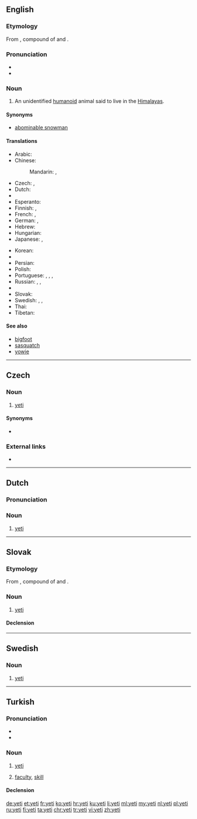{{also|Yeti|yéti}}
==English==
{{wikipedia}}

===Etymology===
From {{etyl|bo|en}} {{bo-l|གཡའ་དྲེད|rock bear}}, compound of {{bo-l|གཡའ|rocky or rocky place}} and {{bo-l|དྲེད|bear}}.

===Pronunciation===
* {{IPA|/ˈjɛ.ti/}}
* {{rhymes|ɛti}}

===Noun===
{{en-noun|yeti|yetis}}

# {{context|cryptozoology|lang=en}} An unidentified [[humanoid]] animal said to live in the [[Himalayas]].

====Synonyms====
* [[abominable snowman]]

====Translations====
{{trans-top|unidentified animal}}
* Arabic: {{t|ar|يتي|m|tr=yatiy}}
* Chinese:
*: Mandarin: {{t+|cmn|雪人|tr=xuěrén|sc=Hani}}, {{t+|cmn|野人|tr=yěrén|sc=Hani}}
* Czech: {{t|cs|yeti|m}}, {{t|cs|sněžný muž|m}}
* Dutch: {{t+|nl|yeti|m}}
* {{trreq|dz}}
* Esperanto: {{t|eo|jetio}}
* Finnish: {{t+|fi|lumimies}}, {{t|fi|jeti}}
* French: {{t+|fr|yéti|m}}, {{t+|fr|migou|m}}
* German: {{t+|de|Yeti|m}}, {{t|de|Schneemensch|m}}
* Hebrew: {{t|he|יטי}}
* Hungarian: {{t+|hu|jeti}}
* Japanese: {{t|ja|イエティー|tr=ietī}}, {{t|ja|野人|tr=やじん, yajin}}
{{trans-mid}}
* Korean: {{t|ko|예티|tr=yeti|sc=Hang}}
* {{trreq|ne}}
* Persian: {{t|fa|یتی}}
* Polish: {{t+|pl|yeti|n}}
* Portuguese: {{t|pt|ieti|m}}, {{t|pt|iéti|m}}, {{t|pt|yeti|m}}, {{t|pt|abominável homem das neves|m}}
* Russian: {{t+|ru|йети|m|tr=jéti}} {{qualifier|indeclinable}}, {{t+|ru|снежный человек|m|tr=snéžnyj čelovek}}, {{t|ru|бигфут|m|tr=bigfút|sc=Cyrl}}
* {{trreq|xsr}}
* Slovak: {{t|sk|yeti|m}}
* Swedish: {{t|sv|yeti|c}}, {{t|sv|jeti|c}}, {{t+|sv|snöman}}
* Thai: {{t+|th|เยติ|tr=yaydtì}}
* Tibetan: {{t|bo|གཡའ་དྲེད|tr=g.ya' dred|sc=Tibt}}
{{trans-bottom}}

====See also====
* [[bigfoot]]
* [[sasquatch]]
* [[yowie]]

----

==Czech==

===Noun===
{{cs-noun|g=m}}

# [[#English|yeti]] {{gloss|unidentified animal}}

====Synonyms====
* {{l|cs|sněžný muž}}

===External links===
* {{R:KNLA}}

----

==Dutch==

===Pronunciation===
{{hyphenation|ye|ti|lang=nl}}

===Noun===
{{nl-noun|m|-'s|yetietje}}

# {{context|cryptozoology|lang=nl}} [[#English|yeti]]

----

==Slovak==

===Etymology===
From {{etyl|bo|sk}} {{bo-l|གཡའ་དྲེད|rock bear}}, compound of {{bo-l|གཡའ|rocky or rocky place}} and {{bo-l|དྲེད|bear}}.

===Noun===
{{sk-noun|g=m|gen=yetiho|pl=yetiovia|decl=kuli}}

# {{context|cryptozoology|lang=sk}} [[#English|yeti]]

====Declension====
{{sk-decl-noun|yeti|yetiho|yetimu|yetiho|yetim|yetim|yetiovia|yetiov|yetiom|yetiov|yetioch|yetiami}}

----

==Swedish==

===Noun===
{{head|sv|noun|g=c}}

# {{context|cryptozoology|lang=sv}} [[#English|yeti]]

----

==Turkish==

===Pronunciation===
* {{IPA|[jeti]|lang=tr}}
* {{hyphenation|ye|ti|lang=nl}}

===Noun===
{{tr-noun|yi|ler}}

# {{context|cryptozoology|lang=tr}} [[#English|yeti]]
# {{context|philosophy|psychology|lang=tr}} [[faculty]], [[skill]]

====Declension====
{{tr-noun-v|i|poss=-|pred=-}}

[[de:yeti]]
[[et:yeti]]
[[fr:yeti]]
[[ko:yeti]]
[[hr:yeti]]
[[ku:yeti]]
[[li:yeti]]
[[ml:yeti]]
[[my:yeti]]
[[nl:yeti]]
[[pl:yeti]]
[[ru:yeti]]
[[fi:yeti]]
[[ta:yeti]]
[[chr:yeti]]
[[tr:yeti]]
[[vi:yeti]]
[[zh:yeti]]